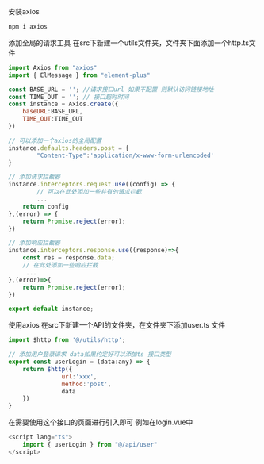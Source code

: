 安装axios

```js
npm i axios
```

添加全局的请求工具 在src下新建一个utils文件夹，文件夹下面添加一个http.ts文件

```js
import Axios from "axios"
import { ElMessage } from "element-plus"

const BASE_URL = ''; //请求接口url 如果不配置 则默认访问链接地址
const TIME_OUT = ''; // 接口超时时间
const instance = Axios.create({
	baseURL:BASE_URL,
	TIME_OUT:TIME_OUT
})

// 可以添加一个axios的全局配置
instance.defaults.headers.post = {
		"Content-Type":'application/x-www-form-urlencoded'
}

// 添加请求拦截器
instance.interceptors.request.use((config) => {
        // 可以在此处添加一些共有的请求拦截
        ...
	return config
},(error) => {
	return Promise.reject(error);
})

// 添加响应拦截器
instance.interceptors.response.use((response)=>{
	const res = response.data;
	// 在此处添加一些响应拦截
	 ...
},(error)=>{
	return Promise.reject(error);
})

export default instance;

```

使用axios 在src下新建一个API的文件夹，在文件夹下添加user.ts 文件
```js
import $http from '@/utils/http';

// 添加用户登录请求 data如果约定好可以添加ts 接口类型
export const userLogin = (data:any) => {
	return $http({
               url:'xxx',
               method:'post',
               data
	})
}

```

在需要使用这个接口的页面进行引入即可 例如在login.vue中
```js
<script lang="ts">
	import { userLogin } from "@/api/user"
</script> 
```